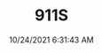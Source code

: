 ---
width: 2667
height: 4000
title: 911S
description: Rear end of a Porsche 911S in Austin, TX
date: 10/24/2021 6:31:43 AM
cameraMake: Sony
cameraModel: ILCE-7M3
lens: ZEISS Batis 1.8/85
settingsfStop: f/1.8
settingsISO: ISO 250
settingsShutter: 1/100
settingsFocalLength: 85 mm
---
